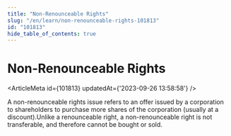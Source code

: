 ```yaml
---
title: "Non-Renounceable Rights"
slug: "/en/learn/non-renounceable-rights-101813"
id: "101813"
hide_table_of_contents: true
---
```



# Non-Renounceable Rights

<ArticleMeta id={101813} updatedAt={'2023-09-26 13:58:58'} />
<div className='border-solid border-b border-t-0 my-4 border-[var(--ifm-color-gray-300)]' />

A non-renounceable rights issue refers to an offer issued by a corporation to shareholders to purchase more shares of the corporation (usually at a discount).Unlike a renounceable right, a non-renounceable right is not transferable, and therefore cannot be bought or sold.
